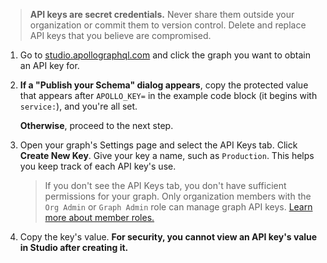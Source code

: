 <ExpansionPanel title="How to obtain a graph API key">

> **API keys are secret credentials.** Never share them outside your organization or commit them to version control. Delete and replace API keys that you believe are compromised.

1. Go to [studio.apollographql.com](https://studio.apollographql.com/) and click the graph you want to obtain an API key for.

2. **If a "Publish your Schema" dialog appears**, copy the protected value that appears after `APOLLO_KEY=` in the example code block (it begins with `service:`), and you're all set.

   **Otherwise**, proceed to the next step.

3. Open your graph's Settings page and select the API Keys tab. Click **Create New Key**. Give your key a name, such as `Production`. This helps you keep track of each API key's use.

   > If you don't see the API Keys tab, you don't have sufficient permissions for your graph. Only organization members with the `Org Admin` or `Graph Admin` role can manage graph API keys. [Learn more about member roles.](/graphos/org/members/)

4. Copy the key's value. **For security, you cannot view an API key's value in Studio after creating it.**

</ExpansionPanel>
